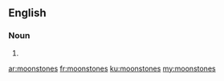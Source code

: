 ==English==

===Noun===
{{head|en|plural}}

# {{plural of|moonstone|lang=en|nocat=1}}

[[ar:moonstones]]
[[fr:moonstones]]
[[ku:moonstones]]
[[my:moonstones]]